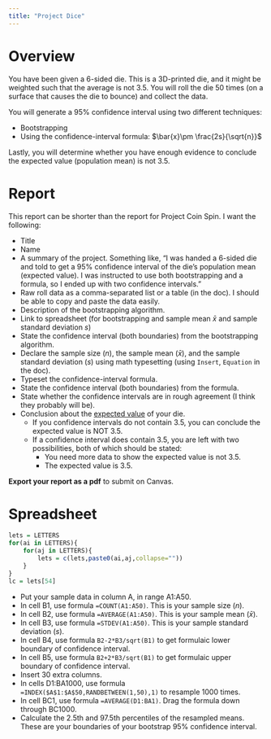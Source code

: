 ```yaml
---
title: "Project Dice"
---
```


# Overview

You have been given a 6-sided die. This is a 3D-printed die, and it might be weighted such that the average is not 3.5. You will roll the die 50 times (on a surface that causes the die to bounce) and collect the data.

You will generate a 95% confidence interval using two different techniques:

* Bootstrapping
* Using the confidence-interval formula: $\bar{x}\pm \frac{2s}{\sqrt{n}}$

Lastly, you will determine whether you have enough evidence to conclude the expected value (population mean) is not 3.5.

# Report

This report can be shorter than the report for Project Coin Spin. I want the following:

* Title
* Name
* A summary of the project. Something like, "I was handed a 6-sided die and told to get a 95% confidence interval of the die's population mean (expected value). I was instructed to use both bootstrapping and a formula, so I ended up with two confidence intervals."
* Raw roll data as a comma-separated list or a table (in the doc). I should be able to copy and paste the data easily.
* Description of the bootstrapping algorithm.
* Link to spreadsheet (for bootstrapping and sample mean $\bar{x}$ and sample standard deviation $s$)
* State the confidence interval (both boundaries) from the bootstrapping algorithm.
* Declare the sample size ($n$), the sample mean ($\bar{x}$), and the sample standard deviation ($s$) using math typesetting (using `Insert`, `Equation` in the doc).
* Typeset the confidence-interval formula.
* State the confidence interval (both boundaries) from the formula.
* State whether the confidence intervals are in rough agreement (I think they probably will be).
* Conclusion about the [expected value](https://en.wikipedia.org/wiki/Expected_value) of your die.
    * If you confidence intervals do not contain 3.5, you can conclude the expected value is NOT 3.5.
    * If a confidence interval does contain 3.5, you are left with two possibilities, both of which should be stated:
        * You need more data to show the expected value is not 3.5.
        * The expected value is 3.5.
        
**Export your report as a pdf** to submit on Canvas.


# Spreadsheet

```r
lets = LETTERS
for(ai in LETTERS){
    for(aj in LETTERS){
        lets = c(lets,paste0(ai,aj,collapse=""))
    }
}
lc = lets[54]
```

* Put your sample data in column A, in range A1:A50.
* In cell B1, use formula `=COUNT(A1:A50)`. This is your sample size ($n$).
* In cell B2, use formula `=AVERAGE(A1:A50)`. This is your sample mean ($\bar{x}$).
* In cell B3, use formula `=STDEV(A1:A50)`. This is your sample standard deviation ($s$).
* In cell B4, use formula `B2-2*B3/sqrt(B1)` to get formulaic lower boundary of confidence interval.
* In cell B5, use formula `B2+2*B3/sqrt(B1)` to get formulaic upper boundary of confidence interval.
* Insert 30 extra columns.
* In cells D1:BA1000, use formula `=INDEX($A$1:$A$50,RANDBETWEEN(1,50),1)` to resample 1000 times.
* In cell BC1, use formula `=AVERAGE(D1:BA1)`. Drag the formula down through BC1000.
* Calculate the 2.5th and 97.5th percentiles of the resampled means. These are your boundaries of your bootstrap 95% confidence interval.



